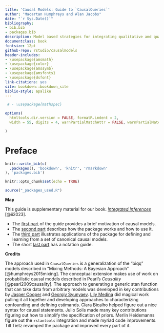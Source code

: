 ```yaml
--- 
title: 'Causal Models: Guide to `CausalQueries`'
author: "Macartan Humphreys and Alan Jacobs"
date: "`r Sys.Date()`"
bibliography:
- bib.bib
- packages.bib
description: Model based strategies for integrating qualitative and quantitative inferences.
documentclass: book
fontsize: 12pt
github-repo: rstudio/causalmodels
header-includes:
- \usepackage{amsmath}
- \usepackage{color}
- \usepackage{amssymb}
- \usepackage{amsfonts}
- \usepackage{dsfont}
link-citations: yes
site: bookdown::bookdown_site
biblio-style: apalike
---
```


```r

 # - \usepackage{mathspec}

options(
  htmltools.dir.version = FALSE, formatR.indent = 2,
  width = 55, digits = 4, warnPartialMatchAttr = FALSE, warnPartialMatchDollar = FALSE

)
```

# Preface {-}

```r
knitr::write_bib(c(
  .packages(), 'bookdown', 'knitr', 'rmarkdown'
), 'packages.bib')

```

```r
knitr::opts_chunk$set(echo = TRUE)

source("_packages_used.R")
```

**Map**

This guide is supplementary material for our book. [*Integrated Inferences*](https://integrated-inferences.github.io/) [@ii2023].

* The [first part](#cm)  of the guide provides a brief motivation of causal models.
* The [second part](#package) describes how the package works and how to use it. 
* The [third part](#applications)  illustrates applications of the package for defining and learning from a set of canonical causal models. 
* The short [last part](#notation) has a notation guide.


**Credits**

The approach used in `CausalQueries` is a generalization of the "biqq" models described in "Mixing Methods: A Bayesian Approach" [@humphreys2015mixing]. The conceptual extension makes use of work on probabilistic causal models described in Pearl's *Causality* [@pearl2009causality]. The approach to generating a generic stan function that can take data from arbitrary models was developed in key contributions by [Jasper Cooper](http://jasper-cooper.com/) and [Georgiy Syunyaev](http://gsyunyaev.com/). [Lily Medina](https://lilymedina.github.io/) did magical work pulling it all together and developing approaches to characterizing confounding and defining estimands. Clara Bicalho helped figure out a nice syntax for causal statements. Julio Solis made many key contributions figuring out how to simplify the specification of priors. Merlin Heidemanns figure out the `rstantools` integration and made myriad code improvements. Till Tietz revamped the package and improved every part of it.
